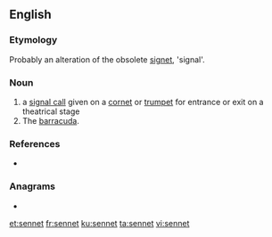==English==

===Etymology===
Probably an alteration of the obsolete [[signet]], 'signal'.

===Noun===
{{en-noun}}

# a [[signal call]] given on a [[cornet]] or [[trumpet]] for entrance or exit on a theatrical stage
# The [[barracuda]]. <!--Webster 1913-->

===References===
* {{R:Webster NCD 1967}}

===Anagrams===
* {{l|en|Nenets}}

[[et:sennet]]
[[fr:sennet]]
[[ku:sennet]]
[[ta:sennet]]
[[vi:sennet]]